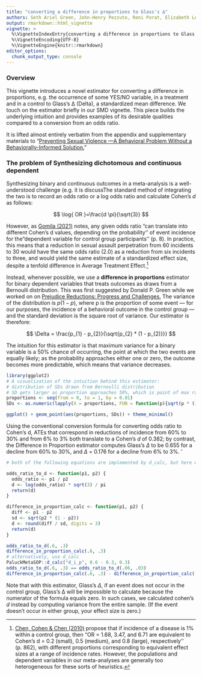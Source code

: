 ```yaml
---
title: "converting a difference in proportions to Glass's ∆"
authors: Seth Ariel Green, John-Henry Pezzuto, Roni Porat, Elizabeth Levy Paluck
output: rmarkdown::html_vignette
vignette: >
  %\VignetteIndexEntry{converting a difference in proportions to Glass's ∆}
  %\VignetteEncoding{UTF-8}
  %\VignetteEngine{knitr::rmarkdown}
editor_options: 
  chunk_output_type: console
---
```


### Overview

This vignette introduces a novel estimator for converting a difference in proportions, e.g. the occurrence of some YES/NO variable, in a treatment and in a control to Glass's ∆ (Delta), a standardized mean difference. We touch on the estimator briefly in our SMD vignette. This piece builds the underlying intuition and provides examples of its desirable qualities compared to a conversion from an odds ratio.

It is lifted almost entirely verbatim from the appendix and supplementary materials to "[Preventing Sexual Violence —A Behavioral Problem Without a Behaviorally-Informed Solution.](https://osf.io/preprints/psyarxiv/xgbzj)"

### The problem of Synthesizing dichotomous and continuous dependent 

Synthesizing binary and continuous outcomes in a meta-analysis is a well-understood challenge (e.g. it is discussThe standard method of integrating the two is to record an odds ratio or a log odds ratio and calculate Cohen's *d* as follows:

$$
\log{ OR }=\frac{d \pi}{\sqrt{3}}
$$

However, as [Gomila (2021)](https://www.robingomila.com/files/publications_pdfs/Gomila_2020_Logistic_vs_Linear.pdf) notes, any given odds ratio "can translate into different Cohen’s d values, depending on the probability'' of event incidence for the "dependent variable for control group participants'' (p. 8). In practice, this means that a reduction in sexual assault perpetration from 60 incidents to 30 would have the same odds ratio (2.0) as a reduction from six incidents to three, and would yield the same estimate of a standardized effect size, despite a tenfold difference in Average Treatment Effect.^[ [Chen, Cohen & Chen (2010)](https://www.tandfonline.com/doi/full/10.1080/03610911003650383) propose that if incidence of a disease is 1% within a control group, then "OR = 1.68, 3.47, and 6.71 are equivalent to Cohen's d = 0.2 (small), 0.5 (medium), and 0.8 (large), respectively'' (p. 862), with different proportions corresponding to equivalent effect sizes at a range of incidence rates. However, the populations and dependent variables in our meta-analyses are generally too heterogeneous for these sorts of heuristics.]

Instead, whenever possible, we use a **difference in proportions** estimator for binary dependent variables that treats outcomes as draws from a Bernoulli distribution. This was first suggested by Donald P. Green while we worked on on [Prejudice Reductions: Progress and Challenges.](#0) The variance of the distribution is $p(1-p)$, where p is the proportion of some event — for our purposes, the incidence of a behavioral outcome in the control group — and the standard deviation is the square root of variance. Our estimator is therefore:

$$
 \Delta = \frac{p_{1} - p_{2}}{\sqrt{p_{2} * (1 - p_{2)}}}
$$

The intuition for this estimator is that maximum variance for a binary variable is a 50% chance of occurring, the point at which the two events are equally likely; as the probability approaches either one or zero, the outcome becomes more predictable, which means that variance decreases.
```r
library(ggplot2)
# A visualization of the intuition behind this estimator: 
# distribution of SDs drawn from Bernoulli distribution
# SD gets larger as proportion approaches 50%, which is point of max randomness
proportions <- seq(from = 0, to = 1, by = 0.01)
SDs <- as.numeric(lapply(X = proportions, FUN = function(p){sqrt(p * (1 - p))}))

ggplot() + geom_point(aes(proportions, SDs)) + theme_minimal()
```

Using the conventional conversion formula for converting odds ratio to Cohen's d, ATEs that correspond in reductions of incidence from 60% to 30% and from 6% to 3% both translate to a Cohen's *d* of 0.382; by contrast, the Difference in Proportion estimator computes Glass's $\Delta$ to be 0.655 for a decline from 60% to 30%, and $\Delta$ = 0.176 for a decline from 6% to 3%.
'

```r
# both of the following equations are implemented by d_calc, but here we spell them out

odds_ratio_to_d <- function(p1, p2) {
  odds_ratio <- p1 / p2
  d <- log(odds_ratio) * sqrt(3) / pi
  return(d)
}

difference_in_proportion_calc <- function(p1, p2) {
  diff <- p1 - p2
  sd <- sqrt(p2 * (1 - p2))
  d <- round(diff / sd, digits = 3)
  return(d)
}

odds_ratio_to_d(.6, .3)
difference_in_proportion_calc(.6, .3) 
# alternatively, use d_calc
PaluckMetaSOP::d_calc("d_i_p", 0.6 - 0.3, 0.3)
odds_ratio_to_d(.6, .3) == odds_ratio_to_d(.06, .03) 
difference_in_proportion_calc(.6, .3) - difference_in_proportion_calc(.06, .03)
```

Note that with this estimator, Glass's $\Delta$, if an event does not occur in the control group, Glass's ∆ will be impossible to calculate because the numerator of the formula equals zero. In such cases, we calculated cohen's *d* instead by computing variance from the entire sample. (If the event doesn't occur in either group, your effect size is zero.)



